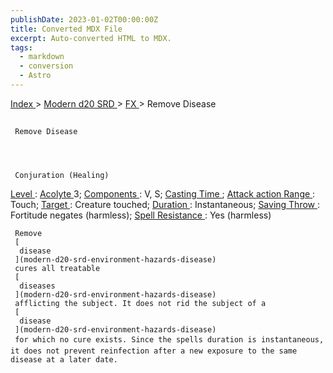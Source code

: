 ```yaml
---
publishDate: 2023-01-02T00:00:00Z
title: Converted MDX File
excerpt: Auto-converted HTML to MDX.
tags:
  - markdown
  - conversion
  - Astro
---
```







[
      Index
     ](-index)
     >
     [
      Modern d20 SRD
     ](modern-d20-srd-index)
     >
     [
      FX
     ](modern-d20-srd-fx-index)
     > Remove Disease
    





## 
     Remove Disease
    



     Conjuration (Healing)
    



[
      Level
     ](modern-d20-srd-fx-level)
     :
     [
      Acolyte
     ](modern-d20-srd-classes-advanced-acolyte)
     3;
     [
      Components
     ](modern-d20-srd-fx-components)
     : V, S;
     [
      Casting Time
     ](modern-d20-srd-fx-casting-time)
     ;
     [
      Attack action
     ](modern-d20-srd-combat-attack-actions)
[
      Range
     ](modern-d20-srd-fx-range)
     : Touch;
     [
      Target
     ](modern-d20-srd-fx-target)
     : Creature touched;
     [
      Duration
     ](modern-d20-srd-fx-duration)
     :  Instantaneous;
     [
      Saving Throw
     ](modern-d20-srd-basics-saving-throws)
     : Fortitude negates (harmless);
     [
      Spell Resistance
     ](modern-d20-srd-special-abilities-spell-resistance)
     : Yes (harmless)
    



     Remove
     [
      disease
     ](modern-d20-srd-environment-hazards-disease)
     cures all treatable
     [
      diseases
     ](modern-d20-srd-environment-hazards-disease)
     afflicting the subject. It does not rid the subject of a
     [
      disease
     ](modern-d20-srd-environment-hazards-disease)
     for which no cure exists. Since the spells duration is instantaneous, it does not prevent reinfection after a new exposure to the same disease at a later date.
    




